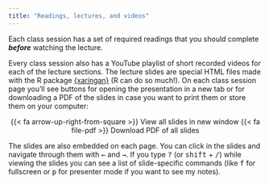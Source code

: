 ```yaml
---
title: "Readings, lectures, and videos"
---
```


Each class session has a set of required readings that you should complete ***before*** watching the lecture. 

Every class session also has a YouTube playlist of short recorded videos for each of the lecture sections. The lecture slides are special HTML files made with the R package [{xaringan}](https://bookdown.org/yihui/rmarkdown/xaringan.html) (R can do so much!). On each class session page you'll see buttons for opening the presentation in a new tab or for downloading a PDF of the slides in case you want to print them or store them on your computer:

<p class="buttons" style="text-align:center;"><span class="btn btn-danger">{{< fa arrow-up-right-from-square >}} View all slides in new window</span> <span class="btn btn-danger">{{< fa file-pdf >}} Download PDF of all slides</span></p>

The slides are also embedded on each page. You can click in the slides and navigate through them with <kbd>←</kbd> and <kbd>→</kbd>. If you type <kbd>?</kbd> (or <kbd>shift</kbd> + <kbd>/</kbd>) while viewing the slides you can see a list of slide-specific commands (like <kbd>f</kbd> for fullscreen or <kbd>p</kbd> for presenter mode if you want to see my notes).
